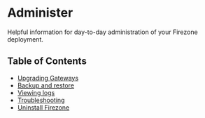 
# Administer

Helpful information for day-to-day administration of your Firezone deployment.

## Table of Contents

- [Upgrading Gateways](/kb/administer/upgrading-gateways)
- [Backup and restore](/kb/administer/backup-restore)
- [Viewing logs](/kb/administer/logs)
- [Troubleshooting](/kb/administer/troubleshooting)
- [Uninstall Firezone](/kb/administer/uninstall)

<SupportOptions />
